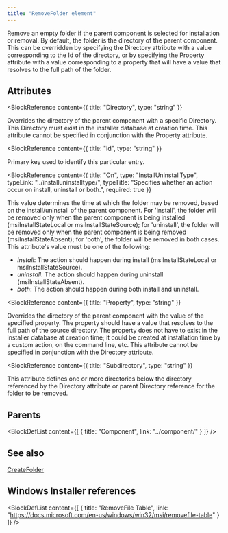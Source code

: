 ```yaml
---
title: "RemoveFolder element"
---
```



Remove an empty folder if the parent component is selected for installation or removal. By default, the folder
 is the directory of the parent component. This can be overridden by specifying the Directory attribute
 with a value corresponding to the Id of the directory, or by specifying the Property attribute with a value
 corresponding to a property that will have a value that resolves to the full path of the folder.


## Attributes

<BlockWrapper>

  <BlockReference
    content={{
      title: "Directory",
      type: "string"
    }}
  >
  Overrides the directory of the parent component with a specific Directory. This Directory must exist in the
   installer database at creation time. This attribute cannot be specified in conjunction with the Property attribute.
  </BlockReference>

  <BlockReference
    content={{
      title: "Id",
      type: "string"
    }}
  >
  Primary key used to identify this particular entry.
  </BlockReference>

  <BlockReference
    content={{
      title: "On",
      type: "InstallUninstallType",
      typeLink: "../installuninstalltype/",
      typeTitle: "Specifies whether an action occur on install, uninstall or both.",
      required: true
    }}
  >
  This value determines the time at which the folder may be removed, based on the install/uninstall of the parent component.
   For 'install', the folder will be removed only when the parent component is being installed (msiInstallStateLocal or
   msiInstallStateSource); for 'uninstall', the folder will be removed only when the parent component
   is being removed (msiInstallStateAbsent); for 'both', the folder will be removed in both cases. This attribute's value must be one of the following:
  - *install*: The action should happen during install (msiInstallStateLocal or msiInstallStateSource).
  - *uninstall*: The action should happen during uninstall (msiInstallStateAbsent).
  - *both*: The action should happen during both install and uninstall.
  </BlockReference>

  <BlockReference
    content={{
      title: "Property",
      type: "string"
    }}
  >
  Overrides the directory of the parent component with the value of the specified property. The property
   should have a value that resolves to the full path of the source directory. The property does not have
   to exist in the installer database at creation time; it could be created at installation time by a custom
   action, on the command line, etc. This attribute cannot be specified in conjunction with the Directory attribute.
  </BlockReference>

  <BlockReference
    content={{
      title: "Subdirectory",
      type: "string"
    }}
  >
  This attribute defines one or more directories below the directory referenced by the Directory attribute or parent
   Directory reference for the folder to be removed.
  </BlockReference>

</BlockWrapper>


## Parents

<BlockDefList content={[
    {
      title: "Component",
      link: "../component/"
    }
  ]}
/>

## See also
[CreateFolder](../createfolder/)

## Windows Installer references

<BlockDefList content={[
    {
      title: "RemoveFile Table",
      link: "https://docs.microsoft.com/en-us/windows/win32/msi/removefile-table"
    }
  ]}
/>

